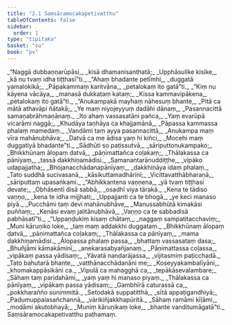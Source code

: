 ```yaml
---
title: "2.1 Saṃsāramocakapetivatthu"
tableOfContents: false
sidebar:
  order: 1
type: "tipitaka"
basket: "su"
book: "pv"
---
```



<DynamicBreadcrumb />

<Division number="95" book="pv">

<Paragraph number="111" type="verses" book="pv">
_“Naggā dubbaṇṇarūpāsi,_  
_kisā dhamanisanthatā;_  
_Upphāsulike kisike,_  
_kā nu tvaṃ idha tiṭṭhasī”ti._  

</Paragraph>

</Division>
<Division number="96" book="pv">

<Paragraph number="112" type="verses" book="pv">
_“Ahaṃ bhadante petīmhi,_  
_duggatā yamalokikā;_  
_Pāpakammaṃ karitvāna,_  
_petalokaṃ ito gatā”ti._  

</Paragraph>

</Division>
<Division number="97" book="pv">

<Paragraph number="113" type="verses" book="pv">
_“Kiṃ nu kāyena vācāya,_  
_manasā dukkaṭaṃ kataṃ;_  
_Kissa kammavipākena,_  
_petalokaṃ ito gatā”ti._  

</Paragraph>

</Division>
<Division number="98" book="pv">

<Paragraph number="114" type="verses" book="pv">
_“Anukampakā mayhaṃ nāhesuṃ bhante,_  
_Pitā ca mātā athavāpi ñātakā;_  
_Ye maṃ niyojeyyuṃ dadāhi dānaṃ,_  
_Pasannacittā samaṇabrāhmaṇānaṃ._  

</Paragraph>

</Division>
<Division number="99" book="pv">

<Paragraph number="115" type="verses" book="pv">
_Ito ahaṃ vassasatāni pañca,_  
_Yaṃ evarūpā vicarāmi naggā;_  
_Khudāya taṇhāya ca khajjamānā,_  
_Pāpassa kammassa phalaṃ mamedaṃ._  

</Paragraph>

</Division>
<Division number="100" book="pv">

<Paragraph number="116" type="verses" book="pv">
_Vandāmi taṃ ayya pasannacittā,_  
_Anukampa maṃ vīra mahānubhāva;_  
_Datvā ca me ādisa yaṃ hi kiñci,_  
_Mocehi maṃ duggatiyā bhadante”ti._  

</Paragraph>

</Division>
<Division number="101" book="pv">

<Paragraph number="117" type="verses" book="pv">
_Sādhūti so paṭissutvā,_  
_sāriputtonukampako;_  
_Bhikkhūnaṃ ālopaṃ datvā,_  
_pāṇimattañca coḷakaṃ;_  
_Thālakassa ca pānīyaṃ,_  
_tassā dakkhiṇamādisi._  

</Paragraph>

</Division>
<Division number="102" book="pv">

<Paragraph number="118" type="verses" book="pv">
_Samanantarānuddiṭṭhe,_  
_vipāko udapajjatha;_  
_Bhojanacchādanapānīyaṃ,_  
_dakkhiṇāya idaṃ phalaṃ._  

</Paragraph>

</Division>
<Division number="103" book="pv">

<Paragraph number="119" type="verses" book="pv">
_Tato suddhā sucivasanā,_  
_kāsikuttamadhārinī;_  
_Vicittavatthābharaṇā,_  
_sāriputtaṃ upasaṅkami._  

</Paragraph>

</Division>
<Division number="104" book="pv">

<Paragraph number="120" type="verses" book="pv">
_“Abhikkantena vaṇṇena,_  
_yā tvaṃ tiṭṭhasi devate;_  
_Obhāsentī disā sabbā,_  
_osadhī viya tārakā._  

</Paragraph>

</Division>
<Division number="105" book="pv">

<Paragraph number="121" type="verses" book="pv">
_Kena te tādiso vaṇṇo,_  
_kena te idha mijjhati;_  
_Uppajjanti ca te bhogā,_  
_ye keci manaso piyā._  

</Paragraph>

</Division>
<Division number="106" book="pv">

<Paragraph number="122" type="verses" book="pv">
_Pucchāmi taṃ devi mahānubhāve,_  
_Manussabhūtā kimakāsi puññaṃ;_  
_Kenāsi evaṃ jalitānubhāvā,_  
_Vaṇṇo ca te sabbadisā pabhāsatī”ti._  

</Paragraph>

</Division>
<Division number="107" book="pv">

<Paragraph number="123" type="verses" book="pv">
_“Uppaṇḍukiṃ kisaṃ chātaṃ,_  
_naggaṃ sampatitacchaviṃ;_  
_Muni kāruṇiko loke,_  
_taṃ maṃ addakkhi duggataṃ._  

</Paragraph>

</Division>
<Division number="108" book="pv">

<Paragraph number="124" type="verses" book="pv">
_Bhikkhūnaṃ ālopaṃ datvā,_  
_pāṇimattañca coḷakaṃ;_  
_Thālakassa ca pānīyaṃ,_  
_mama dakkhiṇamādisi._  

</Paragraph>

</Division>
<Division number="109" book="pv">

<Paragraph number="125" type="verses" book="pv">
_Ālopassa phalaṃ passa,_  
_bhattaṃ vassasataṃ dasa;_  
_Bhuñjāmi kāmakāminī,_  
_anekarasabyañjanaṃ._  

</Paragraph>

</Division>
<Division number="110" book="pv">

<Paragraph number="126" type="verses" book="pv">
_Pāṇimattassa coḷassa,_  
_vipākaṃ passa yādisaṃ;_  
_Yāvatā nandarājassa,_  
_vijitasmiṃ paṭicchadā._  

</Paragraph>

</Division>
<Division number="111" book="pv">

<Paragraph number="127" type="verses" book="pv">
_Tato bahutarā bhante,_  
_vatthānacchādanāni me;_  
_Koseyyakambalīyāni,_  
_khomakappāsikāni ca._  

</Paragraph>

</Division>
<Division number="112" book="pv">

<Paragraph number="128" type="verses" book="pv">
_Vipulā ca mahagghā ca,_  
_tepākāsevalambare;_  
_Sāhaṃ taṃ paridahāmi,_  
_yaṃ yaṃ hi manaso piyaṃ._  

</Paragraph>

</Division>
<Division number="113" book="pv">

<Paragraph number="129" type="verses" book="pv">
_Thālakassa ca pānīyaṃ,_  
_vipākaṃ passa yādisaṃ;_  
_Gambhīrā caturassā ca,_  
_pokkharañño sunimmitā._  

</Paragraph>

</Division>
<Division number="114" book="pv">

<Paragraph number="130" type="verses" book="pv">
_Setodakā suppatitthā,_  
_sītā appaṭigandhiyā;_  
_Padumuppalasañchannā,_  
_vārikiñjakkhapūritā._  

</Paragraph>

</Division>
<Division number="115" book="pv">

<Paragraph number="131" type="verses" book="pv">
_Sāhaṃ ramāmi kīḷāmi,_  
_modāmi akutobhayā;_  
_Muniṃ kāruṇikaṃ loke,_  
_bhante vanditumāgatā”ti._  


</Paragraph>
</Division>

<Paragraph number="132" type="center" book="pv">
Saṃsāramocakapetivatthu paṭhamaṃ.
</Paragraph>